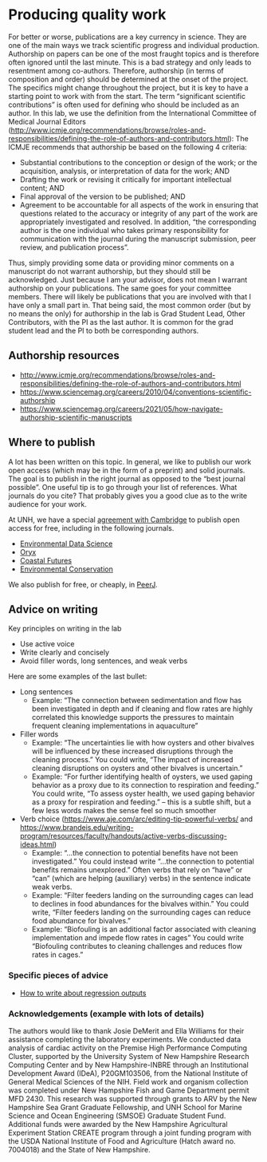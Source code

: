 # Producing quality work {#producing-quality-work}

For better or worse, publications are a key currency in science. They
are one of the main ways we track scientific progress and individual
production. Authorship on papers can be one of the most fraught topics
and is therefore often ignored until the last minute. This is a bad
strategy and only leads to resentment among co-authors. Therefore,
authorship (in terms of composition and order) should be determined at
the onset of the project. The specifics might change throughout the
project, but it is key to have a starting point to work with from the
start. The term “significant scientific contributions” is often used for
defining who should be included as an author. In this lab, we use the
definition from the International Committee of Medical Journal Editors
(<http://www.icmje.org/recommendations/browse/roles-and-responsibilities/defining-the-role-of-authors-and-contributors.html>):
The ICMJE recommends that authorship be based on the following 4
criteria:

-   Substantial contributions to the conception or design of the work;
    or the acquisition, analysis, or interpretation of data for the
    work; AND
-   Drafting the work or revising it critically for important
    intellectual content; AND
-   Final approval of the version to be published; AND
-   Agreement to be accountable for all aspects of the work in ensuring
    that questions related to the accuracy or integrity of any part of
    the work are appropriately investigated and resolved. In addition,
    “the corresponding author is the one individual who takes primary
    responsibility for communication with the journal during the
    manuscript submission, peer review, and publication process”.

Thus, simply providing some data or providing minor comments on a
manuscript do not warrant authorship, but they should still be
acknowledged. Just because I am your advisor, does not mean I warrant
authorship on your publications. The same goes for your committee
members. There will likely be publications that you are involved with
that I have only a small part in. That being said, the most common order
(but by no means the only) for authorship in the lab is Grad Student
Lead, Other Contributors, with the PI as the last author. It is common
for the grad student lead and the PI to both be corresponding authors.

## Authorship resources

-   <http://www.icmje.org/recommendations/browse/roles-and-responsibilities/defining-the-role-of-authors-and-contributors.html>
-   <https://www.sciencemag.org/careers/2010/04/conventions-scientific-authorship>
-   <https://www.sciencemag.org/careers/2021/05/how-navigate-authorship-scientific-manuscripts>


## Where to publish 

A lot has been written on this topic. In general, we like to publish our work open access (which may be in the form of a preprint) and solid journals. The goal is to publish in the right journal as opposed to the "best journal possible". One useful tip is to go through your list of references. What journals do you cite? That probably gives you a good clue as to the write audience for your work. 

At UNH, we have a special [agreement with Cambridge](https://libraryguides.unh.edu/openaccess/memberships) to publish open access for free, including in the following journals.

- [Environmental Data Science](https://www.cambridge.org/core/journals/environmental-data-science)
- [Oryx](https://www.cambridge.org/core/journals/oryx)
- [Coastal Futures](https://www.cambridge.org/core/journals/cambridge-prisms-coastal-futures/overview-for-authors)
- [Environmental Conservation](https://www.cambridge.org/core/journals/environmental-conservation)

We also publish for free, or cheaply, in [PeerJ](https://peerj.com/). 


## Advice on writing

Key principles on writing in the lab

- Use active voice 
- Write clearly and concisely
- Avoid filler words, long sentences, and weak verbs

Here are some examples of the last bullet:

- Long sentences 
   - Example: “The connection between sedimentation and flow has been investigated in depth and if cleaning and flow rates are highly correlated this knowledge supports the pressures to maintain frequent cleaning implementations in aquaculture”
- Filler words
   - Example: “The uncertainties lie with how oysters and other bivalves will be influenced by these increased disruptions through the cleaning process." You could write, “The impact of increased cleaning disruptions on oysters and other bivalves is uncertain.”
   - Example: “For further identifying health of oysters, we used gaping behavior as a proxy due to its connection to respiration and feeding.” You could write, “To assess oyster health, we used gaping behavior as a proxy for respiration and feeding.” – this is a subtle shift, but a few less words makes the sense feel so much smoother
- Verb choice ([https://www.aje.com/arc/editing-tip-powerful-verbs/](https://www.aje.com/arc/editing-tip-powerful-verbs/) and [https://www.brandeis.edu/writing-program/resources/faculty/handouts/active-verbs-discussing-ideas.html](https://www.brandeis.edu/writing-program/resources/faculty/handouts/active-verbs-discussing-ideas.html))
   - Example: “…the connection to potential benefits have not been investigated." You could instead write “…the connection to potential benefits remains unexplored." Often verbs that rely on “have”  or “can” (which are helping (auxiliary) verbs) in the sentence indicate weak verbs.
   - Example: “Filter feeders landing on the surrounding cages can lead to declines in food abundances for the bivalves within." You could write, "Filter feeders landing on the surrounding cages can reduce food abundance for bivalves."
   - Example: “Biofouling is an additional factor associated with cleaning implementation and impede flow rates in cages” You could write "Biofouling contributes to cleaning challenges and reduces flow rates in cages."


### Specific pieces of advice

- [How to write about regression outputs](https://doi.org/10.1111/2041-210X.12577)

### Acknowledgements (example with lots of details)

The authors would like to thank Josie DeMerit and Ella Williams for their assistance completing the laboratory experiments. We conducted data analysis of cardiac activity on the Premise High Performance Computing Cluster, supported by the University System of New Hampshire Research Computing Center and by New Hampshire-INBRE through an Institutional Development Award (IDeA), P20GM103506, from the National Institute of General Medical Sciences of the NIH. Field work and organism collection was completed under New Hampshire Fish and Game Department permit MFD 2430. This research was supported through grants to ARV by the New Hampshire Sea Grant Graduate Fellowship, and UNH School for Marine Science and Ocean Engineering (SMSOE) Graduate Student Fund. Additional funds were awarded by the New Hampshire Agricultural Experiment Station CREATE program through a joint funding program with the USDA National Institute of Food and Agriculture (Hatch award no. 7004018) and the State of New Hampshire. 
